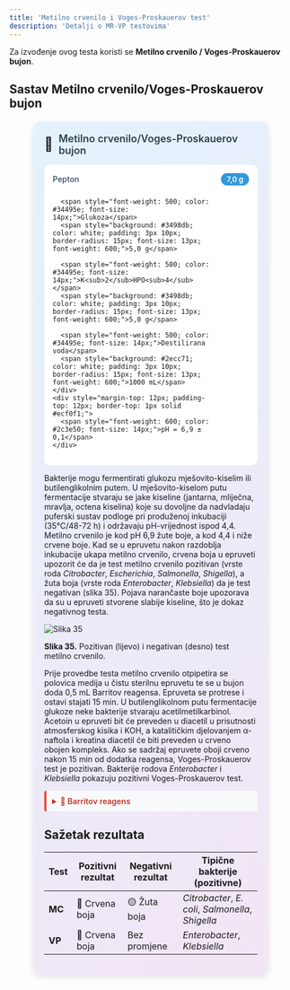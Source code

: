 ```yaml
---
title: 'Metilno crvenilo i Voges-Proskauerov test'
description: 'Detalji o MR-VP testovima'
---
```


Za izvođenje ovog testa koristi se **Metilno crvenilo / Voges-Proskauerov bujon**.

## Sastav Metilno crvenilo/Voges-Proskauerov bujon

<div style="max-width: 380px; background: linear-gradient(135deg, #e3f2fd 0%, #f3e5f5 100%); border-radius: 15px; padding: 20px; box-shadow: 0 4px 12px rgba(0,0,0,0.1); margin: 20px auto;">
  <div style="display: flex; align-items: center; margin-bottom: 15px;">
    <span style="font-size: 24px; margin-right: 10px;">🧪</span>
    <h3 style="margin: 0; color: #2c3e50; font-weight: 600; font-size: 18px;">Metilno crvenilo/Voges-Proskauerov bujon</h3>
  </div>
  <div style="background: white; border-radius: 10px; padding: 15px;">
    <div style="display: grid; grid-template-columns: minmax(0, 1fr) auto; gap: 8px 15px; align-items: center;">
      <span style="font-weight: 500; color: #34495e; font-size: 14px;">Pepton</span>
      <span style="background: #3498db; color: white; padding: 3px 10px; border-radius: 15px; font-size: 13px; font-weight: 600;">7,0 g</span>
      
      <span style="font-weight: 500; color: #34495e; font-size: 14px;">Glukoza</span>
      <span style="background: #3498db; color: white; padding: 3px 10px; border-radius: 15px; font-size: 13px; font-weight: 600;">5,0 g</span>
      
      <span style="font-weight: 500; color: #34495e; font-size: 14px;">K<sub>2</sub>HPO<sub>4</sub></span>
      <span style="background: #3498db; color: white; padding: 3px 10px; border-radius: 15px; font-size: 13px; font-weight: 600;">5,0 g</span>
      
      <span style="font-weight: 500; color: #34495e; font-size: 14px;">Destilirana voda</span>
      <span style="background: #2ecc71; color: white; padding: 3px 10px; border-radius: 15px; font-size: 13px; font-weight: 600;">1000 mL</span>
    </div>
    <div style="margin-top: 12px; padding-top: 12px; border-top: 1px solid #ecf0f1;">
      <span style="font-weight: 600; color: #2c3e50; font-size: 14px;">pH = 6,9 ± 0,1</span>
    </div>
  </div>
</div>

Bakterije mogu fermentirati glukozu mješovito-kiselim ili butilenglikolnim putem. U mješovito-kiselom putu fermentacije stvaraju se jake kiseline (jantarna, mliječna, mravlja, octena kiselina) koje su dovoljne da nadvladaju puferski sustav podloge pri produženoj inkubaciji (35°C/48-72 h) i održavaju pH-vrijednost ispod 4,4. Metilno crvenilo je kod pH 6,9 žute boje, a kod 4,4 i niže crvene boje. Kad se u epruvetu nakon razdoblja inkubacije ukapa metilno crvenilo, crvena boja u epruveti upozorit će da je test metilno crvenilo pozitivan (vrste roda *Citrobacter*, *Escherichia*, *Salmonella*, *Shigella*), a žuta boja (vrste roda *Enterobacter*, *Klebsiella*) da je test negativan (slika 35). Pojava narančaste boje upozorava da su u epruveti stvorene slabije kiseline, što je dokaz negativnog testa.

![Slika 35](/Images/slika35.jpg)

**Slika 35.** Pozitivan (lijevo) i negativan (desno) test metilno crvenilo.

Prije provedbe testa metilno crvenilo otpipetira se polovica medija u čistu sterilnu epruvetu te se u bujon doda 0,5 mL Barritov reagensa. Epruveta se protrese i ostavi stajati 15 min. U butilenglikolnom putu fermentacije glukoze neke bakterije stvaraju acetilmetilkarbinol. Acetoin u epruveti bit će preveden u diacetil u prisutnosti atmosferskog kisika i KOH, a katalitičkim djelovanjem α-naftola i kreatina diacetil će biti preveden u crveno obojen kompleks. Ako se sadržaj epruvete oboji crveno nakon 15 min od dodatka reagensa, Voges-Proskauerov test je pozitivan. Bakterije rodova *Enterobacter* i *Klebsiella* pokazuju pozitivni Voges-Proskauerov test.

<details style="margin: 10px 0; padding: 10px; background: #f8f9fa; border-left: 4px solid #e74c3c; border-radius: 4px;">
<summary style="cursor: pointer; font-weight: 600; color: #c0392b;">🧪 Barritov reagens</summary>
<div style="margin-top: 10px; font-size: 14px;">
<strong>Otopina A:</strong><br/>
• α-naftol: 5,0 g<br/>
• Etanol (96%): 95,0 mL<br/><br/>
<strong>Otopina B:</strong><br/>
• KOH: 40,0 g<br/>
• Kreatin: 0,3 g<br/>
• Destilirana voda: 80,0 mL<br/><br/>
<strong>Postupak priprave otopine B:</strong><br/>
💡 <em>KOH se otopi u oko 75 mL destilirane vode, a kad se otopina ohladi na sobnu temperaturu dodati kreatin uz miješanje. Nakon što je kreatin otopljen, dodati ostatak destilirane vode i čuvati u hladioniku.</em>
</div>
</details>

## Sažetak rezultata

| Test | Pozitivni rezultat | Negativni rezultat | Tipične bakterije (pozitivne) |
|------|-------------------|-------------------|-------------------------------|
| **MC** | 🔴 Crvena boja | 🟡 Žuta boja | *Citrobacter*, *E. coli*, *Salmonella*, *Shigella* |
| **VP** | 🔴 Crvena boja | Bez promjene | *Enterobacter*, *Klebsiella* |